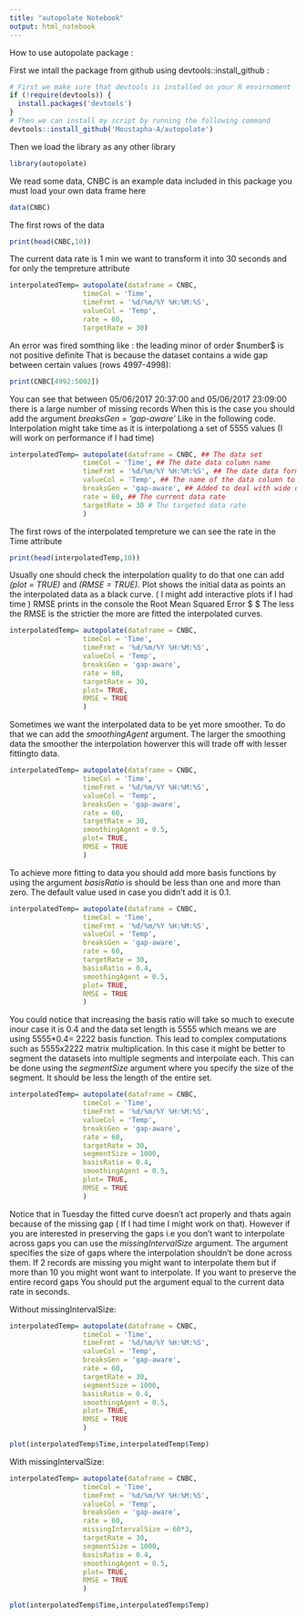 ```yaml
---
title: "autopolate Notebook"
output: html_notebook
---
```


How to use autopolate package : 

First we intall the package from github using devtools::install_github :

```r
# First we make sure that devtools is installed on your R envirnoment
if (!require(devtools)) {
  install.packages('devtools')
}  
# Then we can install my script by running the following command
devtools::install_github('Moustapha-A/autopolate')
```

Then we load the library as any other library

```r
library(autopolate)
```

We read some data, CNBC is an example data included in this package you must load your own data frame here

```r
data(CNBC)
```

The first rows of the data

```r
print(head(CNBC,10))
```

The current data rate is 1 min we want to transform it into 30 seconds and for only the tempreture attribute

```r
interpolatedTemp= autopolate(dataframe = CNBC,
                  timeCol = 'Time',
                  timeFrmt = '%d/%m/%Y %H:%M:%S',
                  valueCol = 'Temp',
                  rate = 60,
                  targetRate = 30)
```

An error was fired somthing like :  the leading minor of order \$number\$ is not positive definite
That is because the dataset contains a wide gap between certain values (rows 4997-4998): 

```r
print(CNBC[4992:5002])
```

You can see that between 05/06/2017 20:37:00 and 05/06/2017 23:09:00 there is a large number of missing records
When this is the case you should add the argument *breaksGen = 'gap-aware'* Like in the following code.
Interpolation might take time as it is interpolationg a set of 5555 values (I will work on performance if I had time)

```r
interpolatedTemp= autopolate(dataframe = CNBC, ## The data set
                  timeCol = 'Time', ## The date data column name
                  timeFrmt = '%d/%m/%Y %H:%M:%S', ## The date data format
                  valueCol = 'Temp', ## The name of the data column to be interpolated
                  breaksGen = 'gap-aware', ## Added to deal with wide data gaps
                  rate = 60, ## The current data rate
                  targetRate = 30 # The targeted data rate
                  ) 
```

The first rows of the interpolated tempreture we can see the rate in the Time attribute

```r
print(head(interpolatedTemp,10))
```

Usually one should check the interpolation quality to do that one can add *(plot = TRUE)* and *(RMSE = TRUE)*.
Plot shows the initial data as points an the interpolated data as a black curve. ( I might add interactive plots if I had time )
RMSE prints in the console the Root Mean Squared Error $\sqrt{\sum_{i=0}^{i=n}{\frac{(\hat{y_i} - yi)^2}{n}}} $ The less the RMSE
is the strictier the more are fitted the interpolated curves.

```r
interpolatedTemp= autopolate(dataframe = CNBC,
                  timeCol = 'Time', 
                  timeFrmt = '%d/%m/%Y %H:%M:%S',
                  valueCol = 'Temp', 
                  breaksGen = 'gap-aware',
                  rate = 60,
                  targetRate = 30,
                  plot= TRUE,
                  RMSE = TRUE
                  ) 
```

Sometimes we want the interpolated data to be yet more smoother. To do that we can add the *smoothingAgent* argument. The larger the smoothing data the smoother the interpolation howerver this will trade off with lesser fittingto data.

```r
interpolatedTemp= autopolate(dataframe = CNBC,
                  timeCol = 'Time', 
                  timeFrmt = '%d/%m/%Y %H:%M:%S',
                  valueCol = 'Temp', 
                  breaksGen = 'gap-aware',
                  rate = 60,
                  targetRate = 30,
                  smoothingAgent = 0.5,
                  plot= TRUE,
                  RMSE = TRUE
                  ) 
```

To achieve more fitting to data you should add more basis functions by using the argument *basisRatio* is should be less than one and more than zero. The default value used in case you didn't add it is 0.1.

```r
interpolatedTemp= autopolate(dataframe = CNBC,
                  timeCol = 'Time', 
                  timeFrmt = '%d/%m/%Y %H:%M:%S',
                  valueCol = 'Temp', 
                  breaksGen = 'gap-aware',
                  rate = 60,
                  targetRate = 30,
                  basisRatio = 0.4,
                  smoothingAgent = 0.5,
                  plot= TRUE,
                  RMSE = TRUE
                  ) 
```

 You could notice that increasing the basis ratio will take so much to execute inour case it is 0.4 and the data set length is 5555 which means we are using 5555\*0.4= 2222 basis function. This lead to complex computations such as 5555x2222 matrix multiplication. In this case it might be better to segment the datasets into multiple segments and interpolate each. This can be done using the *segmentSize* argument where you specify the size of the segment. It should be less the length of the entire set.
 
```r
interpolatedTemp= autopolate(dataframe = CNBC,
                  timeCol = 'Time', 
                  timeFrmt = '%d/%m/%Y %H:%M:%S',
                  valueCol = 'Temp', 
                  breaksGen = 'gap-aware',
                  rate = 60,
                  targetRate = 30,
                  segmentSize = 1000,
                  basisRatio = 0.4,
                  smoothingAgent = 0.5,
                  plot= TRUE,
                  RMSE = TRUE
                  ) 
```

Notice that in Tuesday the fitted curve doesn't act properly and thats again because of the missing gap ( If I had time I might work on that). However if you are interested in preserving the gaps i.e you don't want to interpolate across gaps you can use the *missingIntervalSize* argument. The argument specifies the size of gaps where the interpolation shouldn't be done across them. If 2 records are missing you might want to interpolate them but if more than 10 you might wont want to interpolate. If you want to preserve the entire record gaps You should put the argument equal to the current data rate in seconds.

Without missingIntervalSize:

```r
interpolatedTemp= autopolate(dataframe = CNBC,
                  timeCol = 'Time', 
                  timeFrmt = '%d/%m/%Y %H:%M:%S',
                  valueCol = 'Temp', 
                  breaksGen = 'gap-aware',
                  rate = 60,
                  targetRate = 30,
                  segmentSize = 1000,
                  basisRatio = 0.4,
                  smoothingAgent = 0.5,
                  plot= TRUE,
                  RMSE = TRUE
                  ) 
```

```r
plot(interpolatedTemp$Time,interpolatedTemp$Temp)
```


With missingIntervalSize:

```r
interpolatedTemp= autopolate(dataframe = CNBC,
                  timeCol = 'Time', 
                  timeFrmt = '%d/%m/%Y %H:%M:%S',
                  valueCol = 'Temp', 
                  breaksGen = 'gap-aware',
                  rate = 60,
                  missingIntervalSize = 60*3,
                  targetRate = 30,
                  segmentSize = 1000,
                  basisRatio = 0.4,
                  smoothingAgent = 0.5,
                  plot= TRUE,
                  RMSE = TRUE
                  ) 
```

```r
plot(interpolatedTemp$Time,interpolatedTemp$Temp)
```
